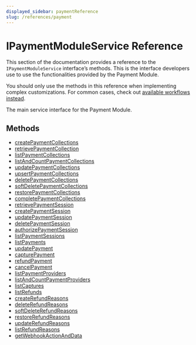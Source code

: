 ```yaml
---
displayed_sidebar: paymentReference
slug: /references/payment
---
```



# IPaymentModuleService Reference

This section of the documentation provides a reference to the `IPaymentModuleService` interface’s methods. This is the interface developers use to use the functionalities provided by the Payment Module.

<Note>

You should only use the methods in this reference when implementing complex customizations. For common cases, check out [available workflows instead](/medusa-workflows-reference).

</Note>

The main service interface for the Payment Module.

## Methods

- [createPaymentCollections](../../IPaymentModuleService/methods/payment.IPaymentModuleService.createPaymentCollections/page.mdx)
- [retrievePaymentCollection](../../IPaymentModuleService/methods/payment.IPaymentModuleService.retrievePaymentCollection/page.mdx)
- [listPaymentCollections](../../IPaymentModuleService/methods/payment.IPaymentModuleService.listPaymentCollections/page.mdx)
- [listAndCountPaymentCollections](../../IPaymentModuleService/methods/payment.IPaymentModuleService.listAndCountPaymentCollections/page.mdx)
- [updatePaymentCollections](../../IPaymentModuleService/methods/payment.IPaymentModuleService.updatePaymentCollections/page.mdx)
- [upsertPaymentCollections](../../IPaymentModuleService/methods/payment.IPaymentModuleService.upsertPaymentCollections/page.mdx)
- [deletePaymentCollections](../../IPaymentModuleService/methods/payment.IPaymentModuleService.deletePaymentCollections/page.mdx)
- [softDeletePaymentCollections](../../IPaymentModuleService/methods/payment.IPaymentModuleService.softDeletePaymentCollections/page.mdx)
- [restorePaymentCollections](../../IPaymentModuleService/methods/payment.IPaymentModuleService.restorePaymentCollections/page.mdx)
- [completePaymentCollections](../../IPaymentModuleService/methods/payment.IPaymentModuleService.completePaymentCollections/page.mdx)
- [retrievePaymentSession](../../IPaymentModuleService/methods/payment.IPaymentModuleService.retrievePaymentSession/page.mdx)
- [createPaymentSession](../../IPaymentModuleService/methods/payment.IPaymentModuleService.createPaymentSession/page.mdx)
- [updatePaymentSession](../../IPaymentModuleService/methods/payment.IPaymentModuleService.updatePaymentSession/page.mdx)
- [deletePaymentSession](../../IPaymentModuleService/methods/payment.IPaymentModuleService.deletePaymentSession/page.mdx)
- [authorizePaymentSession](../../IPaymentModuleService/methods/payment.IPaymentModuleService.authorizePaymentSession/page.mdx)
- [listPaymentSessions](../../IPaymentModuleService/methods/payment.IPaymentModuleService.listPaymentSessions/page.mdx)
- [listPayments](../../IPaymentModuleService/methods/payment.IPaymentModuleService.listPayments/page.mdx)
- [updatePayment](../../IPaymentModuleService/methods/payment.IPaymentModuleService.updatePayment/page.mdx)
- [capturePayment](../../IPaymentModuleService/methods/payment.IPaymentModuleService.capturePayment/page.mdx)
- [refundPayment](../../IPaymentModuleService/methods/payment.IPaymentModuleService.refundPayment/page.mdx)
- [cancelPayment](../../IPaymentModuleService/methods/payment.IPaymentModuleService.cancelPayment/page.mdx)
- [listPaymentProviders](../../IPaymentModuleService/methods/payment.IPaymentModuleService.listPaymentProviders/page.mdx)
- [listAndCountPaymentProviders](../../IPaymentModuleService/methods/payment.IPaymentModuleService.listAndCountPaymentProviders/page.mdx)
- [listCaptures](../../IPaymentModuleService/methods/payment.IPaymentModuleService.listCaptures/page.mdx)
- [listRefunds](../../IPaymentModuleService/methods/payment.IPaymentModuleService.listRefunds/page.mdx)
- [createRefundReasons](../../IPaymentModuleService/methods/payment.IPaymentModuleService.createRefundReasons/page.mdx)
- [deleteRefundReasons](../../IPaymentModuleService/methods/payment.IPaymentModuleService.deleteRefundReasons/page.mdx)
- [softDeleteRefundReasons](../../IPaymentModuleService/methods/payment.IPaymentModuleService.softDeleteRefundReasons/page.mdx)
- [restoreRefundReasons](../../IPaymentModuleService/methods/payment.IPaymentModuleService.restoreRefundReasons/page.mdx)
- [updateRefundReasons](../../IPaymentModuleService/methods/payment.IPaymentModuleService.updateRefundReasons/page.mdx)
- [listRefundReasons](../../IPaymentModuleService/methods/payment.IPaymentModuleService.listRefundReasons/page.mdx)
- [getWebhookActionAndData](../../IPaymentModuleService/methods/payment.IPaymentModuleService.getWebhookActionAndData/page.mdx)
